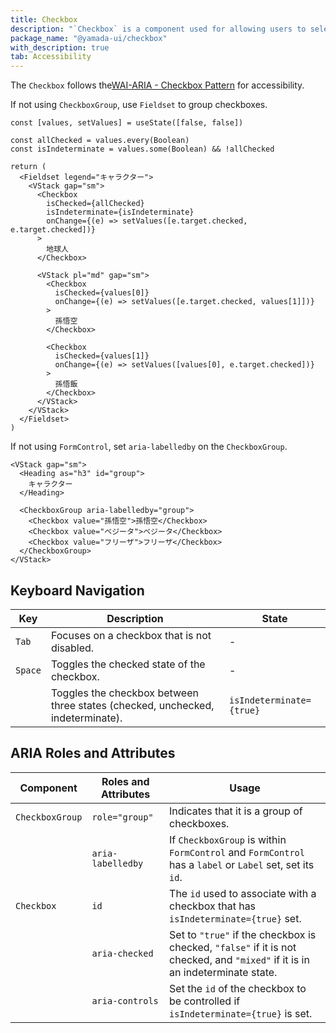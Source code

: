 ```yaml
---
title: Checkbox
description: "`Checkbox` is a component used for allowing users to select one option from multiple choices."
package_name: "@yamada-ui/checkbox"
with_description: true
tab: Accessibility
---
```


The `Checkbox` follows the[WAI-ARIA - Checkbox Pattern](https://www.w3.org/WAI/ARIA/apg/patterns/checkbox) for accessibility.

If not using `CheckboxGroup`, use `Fieldset` to group checkboxes.

```tsx live=false
const [values, setValues] = useState([false, false])

const allChecked = values.every(Boolean)
const isIndeterminate = values.some(Boolean) && !allChecked

return (
  <Fieldset legend="キャラクター">
    <VStack gap="sm">
      <Checkbox
        isChecked={allChecked}
        isIndeterminate={isIndeterminate}
        onChange={(e) => setValues([e.target.checked, e.target.checked])}
      >
        地球人
      </Checkbox>

      <VStack pl="md" gap="sm">
        <Checkbox
          isChecked={values[0]}
          onChange={(e) => setValues([e.target.checked, values[1]])}
        >
          孫悟空
        </Checkbox>

        <Checkbox
          isChecked={values[1]}
          onChange={(e) => setValues([values[0], e.target.checked])}
        >
          孫悟飯
        </Checkbox>
      </VStack>
    </VStack>
  </Fieldset>
)
```

If not using `FormControl`, set `aria-labelledby` on the `CheckboxGroup`.

```tsx live=false
<VStack gap="sm">
  <Heading as="h3" id="group">
    キャラクター
  </Heading>

  <CheckboxGroup aria-labelledby="group">
    <Checkbox value="孫悟空">孫悟空</Checkbox>
    <Checkbox value="ベジータ">ベジータ</Checkbox>
    <Checkbox value="フリーザ">フリーザ</Checkbox>
  </CheckboxGroup>
</VStack>
```

## Keyboard Navigation

| Key     | Description                                                                    | State                    |
| ------- | ------------------------------------------------------------------------------ | ------------------------ |
| `Tab`   | Focuses on a checkbox that is not disabled.                                    | -                        |
| `Space` | Toggles the checked state of the checkbox.                                     | -                        |
|         | Toggles the checkbox between three states (checked, unchecked, indeterminate). | `isIndeterminate={true}` |

## ARIA Roles and Attributes

| Component       | Roles and Attributes | Usage                                                                                                                         |
| --------------- | -------------------- | ----------------------------------------------------------------------------------------------------------------------------- |
| `CheckboxGroup` | `role="group"`       | Indicates that it is a group of checkboxes.                                                                                   |
|                 | `aria-labelledby`    | If `CheckboxGroup` is within `FormControl` and `FormControl` has a `label` or `Label` set, set its `id`.                      |
| `Checkbox`      | `id`                 | The `id` used to associate with a checkbox that has `isIndeterminate={true}` set.                                             |
|                 | `aria-checked`       | Set to `"true"` if the checkbox is checked, `"false"` if it is not checked, and `"mixed"` if it is in an indeterminate state. |
|                 | `aria-controls`      | Set the `id` of the checkbox to be controlled if `isIndeterminate={true}` is set.                                             |
